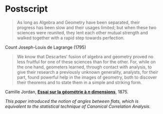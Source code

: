 
# Postscript

> As long as Algebra and Geometry have been separated, their progress has been slow and their usages limited; but when these two sciences were reunited, they lent each other mutual strength and walked together with a rapid step towards perfection.
>

Count Joseph-Louis de Lagrange (1795)

> We know that Descartes' fusion of algebra and geometry proved no less fruitful for one of these sciences than for the other. For, while on the one hand, geometers learned, through contact with analysis, to give their research a previously unknown generality, analysts, for their part, found powerful help in the images of geometry, both to discover their theorems and to state them in a simple and striking form.
>

Camille Jordan, [__Essai sur la géométrie à $n$ dimensions__](https://www.numdam.org/item/?id=BSMF_1875__3__103_2), 1875.

_This paper introduced the notion of angles between flats, which is equivalent to the statistical technique of Canonical Correlation Analysis._



<!--
## Texts for Further Study
Besides Lay, excellent book, we have
- Strang
- Trefethen & Bau (favorite)
- Golub & Van Loan
- Carl Meyer (Frobenius Theory)

## Future courses to take at BU

There are many courses you can go on to from here, which will rely on your understanding of linear algebra:

* CS 365 Foundations of Data Science
* CS 440 Intro to Artificial Intelligence
* CS 480 Intro to Computer Graphics
* CS 505 Intro to Natural Language Processing
* CS 506 Tools for Data Science
* CS 507 Intro to Optimization in ML
* CS 523 Deep Learning
* CS 530 Advanced Algorithms
* CS 531 Advanced Optimization Algorithms
* CS 533 Spectral Methods
* CS 542 Machine Learning
* CS 565 Algorithmic Data Mining
* CS 581 Computational Fabrication
* CS 583 Audio Computation

In each of these you will use and build on your knowledge of linear algebra.

## Finally


![](images/in-conclusion.jpg){height=550 fig-alt="Zero equals Zero"}


-->